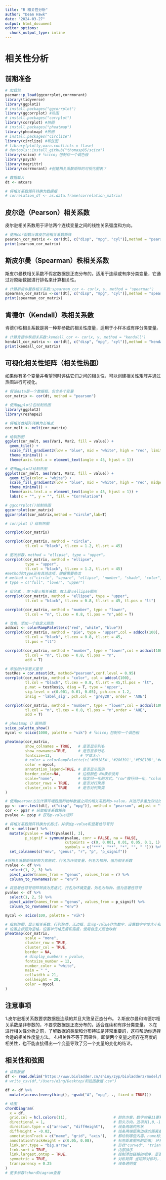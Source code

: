 ```yaml
---
title: "R 相关性分析"
author: "Dean Hawk"
date: "2024-03-27"
output: html_document
editor_options: 
  chunk_output_type: inline
---
```


# 相关性分析

## 前期准备

```r
# 加载包
pacman::p_load(ggcorrplot,corrmorant)
library(tidyverse)
library(ggplot2)
# install.packages("ggcorrplot")
library(ggcorrplot) #热图
# install.packages("corrplot")
library(corrplot) #热图
# install.packages("pheatmap")
library(pheatmap) #热图
# install.packages("circlize")
library(circlize) #和弦图
# library(plotly,warn.conflicts = flase)
# devtools::install_github("thomasp85/scico")
library(scico) #「scico」包制作一个调色板
library(psych)
library(magrittr)
library(corrmorant) #创建相关系数矩阵的可视化图表？

# 数据载入
dt <- mtcars

# 将相关系数矩阵转换为数据框
# correlation_df <- as.data.frame(correlation_matrix)
```

## 皮尔逊（Pearson）相关系数

皮尔逊相关系数用于评估两个连续变量之间的线性关系强度和方向。

```r
# 使用cor函数计算皮尔逊相关系数矩阵
pearson_cor_matrix <- cor(dt[, c("disp", "mpg", "cyl")],method = "pearson")
print(pearson_cor_matrix)
```

## 斯皮尔曼（Spearman）秩相关系数

斯皮尔曼秩相关系数不假定数据是正态分布的，适用于连续或有序分类变量，它通过对原始数据进行排名来计算相关性。

```r
# 计算斯皮尔曼秩相关系数:spearman_cor <- cor(x, y, method = "spearman")
spearman_cor_matrix <-cor(dt[, c("disp", "mpg", "cyl")],method = "spearman")
print(spearman_cor_matrix)
```

## 肯德尔（Kendall）秩相关系数

肯德尔秩相关系数是另一种非参数的相关性度量，适用于小样本或有序分类变量。

```r
# 计算肯德尔秩相关系数:kendall_cor <- cor(x, y, method = "kendall")
kendall_cor_matrix <- cor(dt[, c("disp", "mpg", "cyl")],method = "kendall")
print(kendall_cor_matrix)
```

## 可视化相关性矩阵（相关性热图）

如果你有多个变量并希望同时评估它们之间的相关性，可以创建相关性矩阵并通过热图进行可视化。

```r
# 假设data是一个数据框，包含多个变量
cor_matrix <- cor(dt, method = "pearson")

# 使用ggplot2包绘制热图
library(ggplot2)
library(reshape2)

# 将相关性矩阵转换为长格式
cor_melt <- melt(cor_matrix)

# 绘制热图
ggplot(cor_melt, aes(Var1, Var2, fill = value)) +
  geom_tile() +
  scale_fill_gradient2(low = "blue", mid = "white", high = "red", limit = c(-1, 1)) +
  theme_minimal() +
  theme(axis.text.x = element_text(angle = 45, hjust = 1))

# 使用ggplot2绘制热图
ggplot(cor_melt, aes(Var1, Var2, fill = value)) +
  geom_tile(color = "white") +
  scale_fill_gradient2(low = "blue", mid = "white", high = "red", midpoint = 0) +
  theme_minimal() +
  theme(axis.text.x = element_text(angle = 45, hjust = 1)) +
  labs(x = "", y = "", fill = "Correlation")

# ggcorrplot()绘制热图
ggcorrplot(cor_matrix)
ggcorrplot(cor_matrix,method = "circle",lab=T)

# corrplot（）绘制热图

corrplot(cor_matrix)

corrplot(cor_matrix, method = "circle", 
         tl.col = "black", tl.cex = 1.2, tl.srt = 45)

# 更改参数，method = "ellipse", type = "upper"。
corrplot(cor_matrix, method = "ellipse", 
         type = "upper",
         tl.col = "black", tl.cex = 1.2, tl.srt = 45)
#method和type还有其他选项，根据需要修改
# method = c("circle", "square", "ellipse", "number", "shade", "color", "pie")
# type = c("full", "lower", "upper")

# 组合式 ，左下展示相关系数，右上展示ellipse图形
corrplot(cor_matrix, method = "ellipse", type = "upper",
         tl.col = "black", tl.cex = 0.8, tl.srt = 45, tl.pos = "lt")

corrplot(cor_matrix, method = "number", type = "lower",
         tl.col = "n", tl.cex = 0.8, tl.pos = "n",add = T)

# 改色，添加一个自定义颜色
addcol <- colorRampPalette(c("red", "white", "blue"))
corrplot(cor_matrix, method = "pie", type = "upper",col = addcol(100), 
         tl.col = "black", tl.cex = 0.8, tl.srt = 45,
         tl.pos = "lt")

corrplot(cor_matrix, method = "number", type = "lower",col = addcol(100), 
         tl.col = "n", tl.cex = 0.8, tl.pos = "n",
         add = T)

# 添加统计学意义星号
testRes = cor.mtest(dt, method="pearson",conf.level = 0.95)
corrplot(cor_matrix, method = "color", col = addcol(100), 
         tl.col = "black", tl.cex = 0.8, tl.srt = 45,tl.pos = "lt",
         p.mat = testRes$p, diag = T, type = 'upper',
         sig.level = c(0.001, 0.01, 0.05), pch.cex = 1.2,
         insig = 'label_sig', pch.col = 'grey20', order = 'AOE')

corrplot(cor_matrix, method = "number", type = "lower",col = addcol(100), 
         tl.col = "n", tl.cex = 0.8, tl.pos = "n",order = 'AOE',
         add = T)
```

```r
# pheatmap（）画热图
scico_palette_show()
mycol <- scico(1000, palette = "vik") #「scico」包制作一个调色板

pheatmap(cor_matrix, 
         show_colnames = TRUE,   # 是否显示列名
         show_rownames=TRUE,     # 是否显示行名
         fontsize=13,             # 字体大小
         # color = colorRampPalette(c('#00185A','#286391','#E9E1DB','#AB5A2B','#501008'))(50), # 指定热图的颜色
         color = mycol,
         annotation_legend=TRUE, # 是否显示图例
         border_color=NA,        # 边框颜色 NA表示没有
         scale="none",           # 指定归一化的方式。"row"按行归一化，"column"按列归一化，"none"不处理
         cluster_rows = TRUE,    # 是否对行聚类
         cluster_cols = TRUE     # 是否对列聚类
)
```


```r
# 使用pearson方法计算环境数据和物种数据之间的相关系数和p-value，并进行多重比较法的FDR校正
pp <- corr.test(dt[, c("disp", "mpg")], method = "pearson", adjust = "fdr")
cor <- pp$r # 获取相关系数矩阵
pvalue <- pp$p # 获取p-value矩阵

# 将相关系数矩阵转换为长格式，并添加p-value和显著性符号列
df <- melt(cor) %>% 
  mutate(pvalue = melt(pvalue)[, 3],
         p_signif = symnum(pvalue, corr = FALSE, na = FALSE,  
                           cutpoints = c(0, 0.001, 0.01, 0.05, 0.1, 1), 
                           symbols = c("***", "**", "*", "", " "))) %>% 
  set_colnames(c("env", "genus", "r", "p", "p_signif"))

#将相关系数矩阵转换为宽格式，行名为环境变量，列名为物种，值为相关系数
rvalue <- df %>% 
  select(1, 2, 3) %>% 
  pivot_wider(names_from = "genus", values_from = r) %>% 
  column_to_rownames(var = "env")

# 将显著性符号矩阵转换为宽格式，行名为环境变量，列名为物种，值为显著性符号
pvalue <- df %>% 
  select(1, 2, 5) %>% 
  pivot_wider(names_from = "genus", values_from = p_signif) %>% 
  column_to_rownames(var = "env")

mycol <- scico(100, palette = "vik")

# 绘制热图，显示相关系数，行列聚类，无边框，显示p-value作为数字，设置数字字体大小和颜色
# 设置主标题为空格，设置单元格宽度和高度，使用自定义颜色映射
pheatmap(cor_matrix, 
         scale = "none", 
         cluster_row = TRUE, 
         cluster_col = TRUE, 
         border = NA,
         # display_numbers = pvalue, 
         fontsize_number = 12, 
         number_color = "white",
         main = " ",
         cellwidth = 21, 
         cellheight = 20, 
         color = mycol
)

```

## 注意事项

1.皮尔逊相关系数要求数据是连续的并且大致呈正态分布。
2.斯皮尔曼和肯德尔相关系数是非参数的，不要求数据是正态分布的，适合连续和有序分类变量。
3.在进行相关性分析之前，了解数据的类型和分布特征是非常重要的，这将帮助你选择合适的相关性度量方法。
4.相关性不等于因果性。即使两个变量之间存在高度的相关性，也不能直接得出一个变量导致了另一个变量的变化的结论。


## 相关性和弦图

```r
# 读取数据
df <- read.delim("https://www.bioladder.cn/shiny/zyp/bioladder2/model/bioladder1/Chord/demoData.txt")
# write_csv(df,"/Users/ding/Desktop/和弦图数据.csv")

df <- df %>%
  mutate(across(everything(), ~gsub("A", "mpg", ., fixed = TRUE)))

# 绘图
chordDiagram(
  x = df,
  grid.col = hcl.colors(11),                     # 颜色方案，数字向量11要和实际的数据相符
  directional = 1,                               # 箭头方向。选项有1,0,-1
  direction.type = c("arrows", "diffHeight"),    # 线条两端的形状
  diffHeight = -0.02,                            # 线条两端距离边缘的距离差
  annotationTrack = c("name", "grid", "axis"),   # 都绘制哪些内容，name标签；grid边缘形状；axis刻度
  annotationTrackHeight = c(0.05, 0.08),         # 标签距离图形的距离; 环形边缘的宽度
  link.arr.type = "big.arrow",                   # 形状"curved", "triangle", "circle", "ellipse".
  link.sort = TRUE,                              # 内部排序
  link.largest.ontop = TRUE,                     # 控制添加链接的顺序，是否基于绝对值?
  symmetric = TRUE,                              # 对称矩阵 当矩阵对称时，通过设置symmetric = TRUE，将只使用没有对角线的下三角矩阵。
  transparency = 0.25                            # 线条透明度
)
# 更多参数?chordDiagram查看

```



